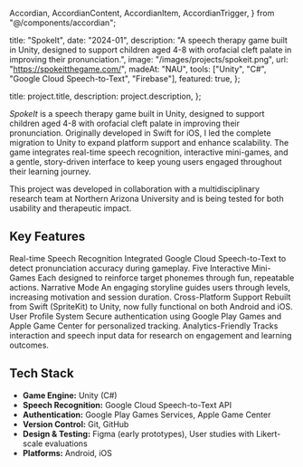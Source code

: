   Accordian,
  AccordianContent,
  AccordianItem,
  AccordianTrigger,
} from "@/components/accordian";

  title: "SpokeIt",
  date: "2024-01",
  description:
    "A speech therapy game built in Unity, designed to support children aged 4-8 with orofacial cleft palate in improving their pronunciation.",
  image: "/images/projects/spokeit.png",
  url: "https://spokeitthegame.com/",
  madeAt: "NAU",
  tools: ["Unity", "C#", "Google Cloud Speech-to-Text", "Firebase"],
  featured: true,
};

  title: project.title,
  description: project.description,
};


*SpokeIt* is a speech therapy game built in Unity, designed to support children aged 4-8 with orofacial cleft palate in improving their pronunciation. Originally developed in Swift for iOS, I led the complete migration to Unity to expand platform support and enhance scalability. The game integrates real-time speech recognition, interactive mini-games, and a gentle, story-driven interface to keep young users engaged throughout their learning journey.

This project was developed in collaboration with a multidisciplinary research team at Northern Arizona University and is being tested for both usability and therapeutic impact.

## Key Features

<Accordian as="dl">
  <AccordianItem>
    <AccordianTrigger as="dt">
      Real-time Speech Recognition
    </AccordianTrigger>
    <AccordianContent as="dd">
      Integrated Google Cloud Speech-to-Text to detect pronunciation accuracy during gameplay.
    </AccordianContent>
  </AccordianItem>
  <AccordianItem>
    <AccordianTrigger as="dt">
      Five Interactive Mini-Games
    </AccordianTrigger>
    <AccordianContent as="dd">
      Each designed to reinforce target phonemes through fun, repeatable actions.
    </AccordianContent>
  </AccordianItem>
  <AccordianItem>
    <AccordianTrigger as="dt">
      Narrative Mode
    </AccordianTrigger>
    <AccordianContent as="dd">
      An engaging storyline guides users through levels, increasing motivation and session duration.
    </AccordianContent>
  </AccordianItem>
  <AccordianItem>
    <AccordianTrigger as="dt">
      Cross-Platform Support
    </AccordianTrigger>
    <AccordianContent as="dd">
      Rebuilt from Swift (SpriteKit) to Unity, now fully functional on both Android and iOS.
    </AccordianContent>
  </AccordianItem>
  <AccordianItem>
    <AccordianTrigger as="dt">
      User Profile System
    </AccordianTrigger>
    <AccordianContent as="dd">
      Secure authentication using Google Play Games and Apple Game Center for personalized tracking.
    </AccordianContent>
  </AccordianItem>
  <AccordianItem>
    <AccordianTrigger as="dt">
      Analytics-Friendly
    </AccordianTrigger>
    <AccordianContent as="dd">
      Tracks interaction and speech input data for research on engagement and learning outcomes.
    </AccordianContent>
  </AccordianItem>
</Accordian>

## Tech Stack

- **Game Engine:** Unity (C#)
- **Speech Recognition:** Google Cloud Speech-to-Text API
- **Authentication:** Google Play Games Services, Apple Game Center
- **Version Control:** Git, GitHub
- **Design & Testing:** Figma (early prototypes), User studies with Likert-scale evaluations
- **Platforms:** Android, iOS
